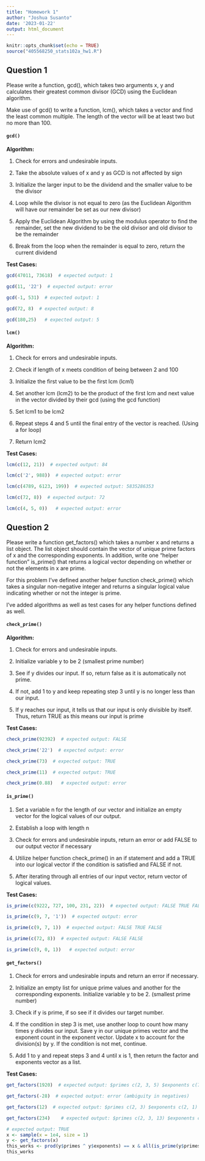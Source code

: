 ```yaml
---
title: "Homework 1"
author: "Joshua Susanto"
date: '2023-01-22'
output: html_document
---
```


```r
knitr::opts_chunk$set(echo = TRUE)
source("405568250_stats102a_hw1.R")
```

## Question 1

Please write a function, gcd(), which takes two arguments x, y and calculates their greatest
common divisor (GCD) using the Euclidean algorithm.

Make use of gcd() to write a function, lcm(), which takes a vector and find the least common
multiple. The length of the vector will be at least two but no more than 100.

#### **`gcd()`**

**Algorithm:**

1. Check for errors and undesirable inputs.

2. Take the absolute values of x and y as GCD is not affected by sign

3. Initialize the larger input to be the dividend and the smaller value to be the divisor

4. Loop while the divisor is not equal to zero (as the Euclidean Algorithm will have our remainder be set as our new divisor)

5. Apply the Euclidean Algorithm by using the modulus operator to find the remainder, set the new dividend to be the old divisor and old divisor to be the remainder

6. Break from the loop when the remainder is equal to zero, return the current dividend

**Test Cases:**
```r
gcd(47011, 73618)  # expected output: 1
```
```r
gcd(11, '22')  # expected output: error
```
```r
gcd(-1, 531)  # expected output: 1
```
```r
gcd(72, 8)  # expected output: 8
```
```r
gcd(180,25)   # expected output: 5
```


#### **`lcm()`**

**Algorithm:**

1. Check for errors and undesirable inputs.

2. Check if length of x meets condition of being between 2 and 100

3. Initialize the first value to be the first lcm (lcm1)

4. Set another lcm (lcm2) to be the product of the first lcm and next value in the vector divided by their gcd (using the gcd function)

5. Set lcm1 to be lcm2

6. Repeat steps 4 and 5 until the final entry of the vector is reached. (Using a for loop)

7. Return lcm2

**Test Cases:**
```r
lcm(c(12, 21))  # expected output: 84
```
```r
lcm(c('2', 988))  # expected output: error
```
```r
lcm(c(4789, 6123, 199))  # expected output: 5835286353
```
```r
lcm(c(72, 8))  # expected output: 72
```
```r
lcm(c(4, 5, 0))   # expected output: error
```

## Question 2

Please write a function get_factors() which takes a number x and returns a list object. The list
object should contain the vector of unique prime factors of x and the corresponding exponents. In addition, write one “helper function” is_prime() that returns a logical vector depending on
whether or not the elements in x are prime.




For this problem I've defined another helper function check_prime() which takes a singular non-negative integer and returns a singular logical value indicating whether or not the integer is prime.

I've added algorithms as well as test cases for any helper functions defined as well.


#### **`check_prime()`**

**Algorithm:**

1. Check for errors and undesirable inputs. 

2. Initialize variable y to be 2 (smallest prime number)

3. See if y divides our input. If so, return false as it is automatically not prime.

4. If not, add 1 to y and keep repeating step 3 until y is no longer less than our input.

5. If y reaches our input, it tells us that our input is only divisible by itself. Thus, return TRUE as this means our input is prime

**Test Cases:**
```r
check_prime(92392)  # expected output: FALSE
```
```r
check_prime('22')  # expected output: error
```
```r
check_prime(73)  # expected output: TRUE
```
```r
check_prime(11)  # expected output: TRUE
```
```r
check_prime(0.88)   # expected output: error
```

#### **`is_prime()`** 

1. Set a variable n for the length of our vector and initialize an empty vector for the logical values of our output.

2. Establish a loop with length n

3. Check for errors and undesirable inputs, return an error or add FALSE to our output vector if necessary

4. Utilize helper function check_prime() in an if statement and add a TRUE into our logical vector if the condition is satisfied and FALSE if not.

5. After iterating through all entries of our input vector, return vector of logical values.

**Test Cases:**
```r
is_prime(c(9222, 727, 100, 231, 22))  # expected output: FALSE TRUE FALSE FALSE FALSE
```
```r
is_prime(c(9, 7, '1'))  # expected output: error
```
```r
is_prime(c(9, 7, 1))  # expected output: FALSE TRUE FALSE
```
```r
is_prime(c(72, 8))  # expected output: FALSE FALSE
```
```r
is_prime(c(9, 0, 1))   # expected output: error
```

#### **`get_factors()`** 

1. Check for errors and undesirable inputs and return an error if necessary.

2. Initialize an empty list for unique prime values and another for the corresponding exponents. Initialize variable y to be 2. (smallest prime number)

3. Check if y is prime, if so see if it divides our target number.

4. If the condition in step 3 is met, use another loop to count how many times y divides our input. Save y in our unique primes vector and the exponent count in the exponent vector. Update x to account for the division(s) by y. If the condition is not met, continue.

5. Add 1 to y and repeat steps 3 and 4 until x is 1, then return the factor and exponents vector as a list.

**Test Cases:**
```r
get_factors(1920)  # expected output: $primes c(2, 3, 5) $exponents c(7, 1, 1)
```
```r
get_factors(-28)  # expected output: error (ambiguity in negatives)
```
```r
get_factors(12)  # expected output: $primes c(2, 3) $exponents c(2, 1)
```
```r
get_factors(234)    # expected output: $primes c(2, 3, 13) $exponents c(1, 2, 1)
```
```r
# expected output: TRUE
x <- sample(x = 1e4, size = 1)
y <- get_factors(x)
this_works <- prod(y$primes ^ y$exponents) == x & all(is_prime(y$primes)) 
this_works
```

